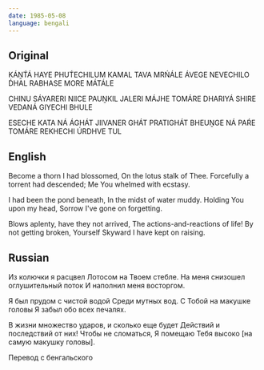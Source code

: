 ```yaml
---
date: 1985-05-08
language: bengali
---
```


## Original

KÁṊT́Á HAYE PHUT́ECHILUM
KAMAL TAVA MRŃÁLE
ÁVEGE NEVECHILO D́HAL
RABHASE MORE MÁTÁLE

CHINU SÁYARERI NIICE
PAUṊKIL JALERI MÁJHE
TOMÁRE DHARIYÁ SHIRE
VEDANÁ GIYECHI BHULE

ESECHE KATA NÁ ÁGHÁT
JIIVANER GHÁT PRATIGHÁT
BHEUṊGE NÁ PAŔE TOMÁRE
REKHECHI ÚRDHVE TUL

## English

Become a thorn I had blossomed,
On the lotus stalk of Thee.
Forcefully a torrent had descended;
Me You whelmed with ecstasy.

I had been the pond beneath,
In the midst of water muddy.
Holding You upon my head,
Sorrow I've gone on forgetting.

Blows aplenty, have they not arrived,
The actions-and-reactions of life!
By not getting broken, Yourself
Skyward I have kept on raising.

## Russian

Из колючки я расцвел
Лотосом на Твоем стебле.
На меня снизошел оглушительный поток
И наполнил меня восторгом.

Я был прудом с чистой водой
Среди мутных вод.
С Тобой на макушке головы
Я забыл обо всех печалях.

В жизни множество ударов,
и сколько еще будет
Действий и последствий от них!
Чтобы не сломаться,
Я помещаю Тебя высоко
[на самую макушку головы].

Перевод с бенгальского
